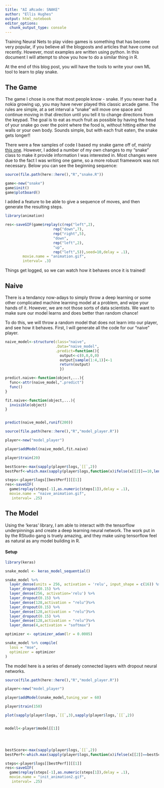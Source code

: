 ```yaml
---
title: "AI aRcade: SNAKE"
author: "Ellis Hughes"
output: html_notebook
editor_options: 
  chunk_output_type: console
---
```


Training Neural Nets to play video games is something that has become very popular, if you believe all the blogposts and articles that have come out recently. However, most examples are written using python. In this document I will attempt to show you how to do a similar thing in R. 

At the end of this blog post, you will have the tools to write your own ML tool to learn to play snake.

## The Game

The game I chose is one that most people know - snake. If you never had a nokia growing up, you may have never played this classic arcade game. The rules are simple, at a set interval a "snake" will move one space and continue moving in that direction until you tell it to change directions from the keypad. The goal is to eat as much fruit as possible by having the head of your snake go over the point where the food is, without hitting either the walls or your own body. Sounds simple, but with each fruit eaten, the snake gets longer!!

There were a few samples of code I based my snake game off of, mainly [this one](https://github.com/bsspirit/gridgame). However, I added a number of my own changes to my "snake" class to make it provide information I was interested in. Most changes were due to the fact I was writing one game, so a more robust framework was not necessary. Below you can see the beginning sequence:

```r
source(file.path(here::here(),"R","snake.R"))

game<-new("snake")
game$init()
game$plotboard()
```

I added a feature to be able to give a sequence of moves, and then generate the resulting steps.

```r

library(animation)

res<-saveGIF(game$replay(c(rep("left",2),
                      rep("down",7),
                      rep("right",5),
                      "down",
                      rep("left",2),
                      "up",
                      rep("left",5)),seed=10,delay = .1),
        movie.name = "animation.gif",
        interval= .3)

```
[](animation.gif)

Things get logged, so we can watch how it behaves once it is trained!


## Naive

There is a tendancy now-adays to simply throw a deep learning or some other complicated machine learning model at a problem, and wipe your hands of it. However, we are not those sorts of data scientists. We want to make sure our model learns and does better than random chance!

To do this, we will throw a random model that does not learn into our player, and see how it behaves. First, I will generate all the code for our "naive" player.

```r

naive_model<-structure(class="naive",
                       .Data="naive_model",
                       .predict=function(){
                         output<-c(0,0,0,0)
                         output[sample(1:4,1)]<-1
                         return(output)
                         })

predict.naive<-function(object,...){
  func<-attr(naive_model,".predict")
  func()
}

fit.naive<-function(object,...){
  invisible(object)
}


predict(naive_model,runif(200))


```


```r
source(file.path(here::here(),"R","model_player.R"))

player<-new("model_player")

player$addModel(naive_model,fit.naive)

player$train(20)

bestScore<-max(sapply(player$logs,`[[`,2))
bestPerf<-which.max(sapply(player$logs,function(x)ifelse(x[[2]]==10,length(x[[1]]),0)))

steps<-player$logs[[bestPerf]][[1]]
res<-saveGIF(
  game$replay(steps[-1],as.numeric(steps[1]),delay = .1),
  movie.name = "naive_animation.gif",
   interval= .25)

```
[](naive_animation.gif)



## The Model

Using the 'keras' library, I am able to interact with the tensorflow underpinnings and create a deep learning neural network. The work put in by the RStudio gang is truely amazing, and they make using tensorflow feel as natural as any model building in R. 

#### Setup

```r
library(keras)

snake_model <- keras_model_sequential()

snake_model %>%
  layer_dense(units = 256, activation = 'relu', input_shape = c(16)) %>% 
  layer_dropout(0.15) %>% 
  layer_dense(256, activation='relu') %>% 
  layer_dropout(0.15) %>% 
  layer_dense(128,activation = "relu")%>%
  layer_dropout(0.15) %>%   
  layer_dense(128,activation = "relu")%>%
  layer_dropout(0.15) %>%   
  layer_dense(128,activation = "relu")%>%
  layer_dense(4,activation = "softmax")

optimizer <- optimizer_adam(lr = 0.0005)

snake_model %>% compile(
  loss = "mse", 
  optimizer = optimizer
)

```

The model here is a series of densely connected layers with dropout neural networks.


```r
source(file.path(here::here(),"R","model_player.R"))

player<-new("model_player")

player$addModel(snake_model,tuning_var = 60)

player$train(150)

plot(sapply(player$logs,`[[`,3),sapply(player$logs,`[[`,2))


modell<-player$model[[1]]




bestScore<-max(sapply(player$logs,`[[`,2))
bestPerf<-which.max(sapply(player$logs,function(x)ifelse(x[[2]]==bestScore,length(x[[1]]),0)))

steps<-player$logs[[bestPerf]][[1]]
res<-saveGIF(
  game$replay(steps[-1],as.numeric(steps[1]),delay = .1),
  movie.name = "init_animation2.gif",
   interval= .25)


```




